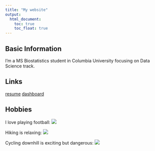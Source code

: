 ```yaml
---
title: "My website"
output: 
  html_document:
    toc: true
    toc_float: true
---
```


## Basic Information
I'm a MS Biostatistics student in Columbia University focusing on Data Science track.

## Links

[resume](Resume.html)
[dashboard](dashboard.html)

## Hobbies

I love playing football:
![](images/football.jpg)

Hiking is relaxing:
![](images/hiking.jpg)

Cycling downhill is exciting but dangerous:
![](images/cycling.jpg)

